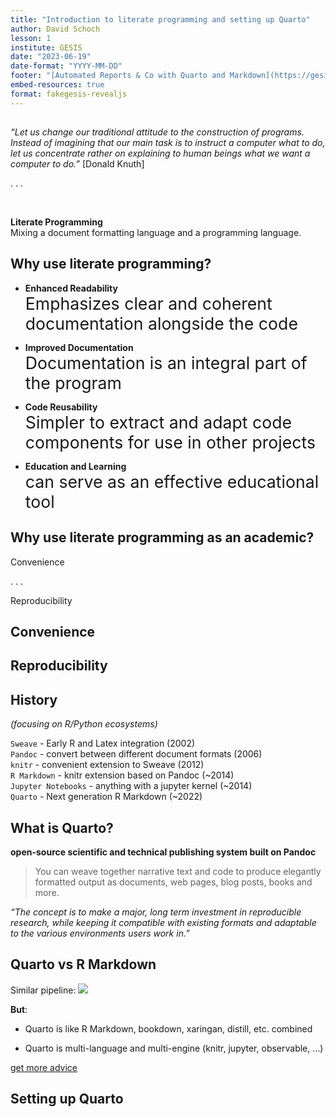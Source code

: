 ```yaml
---
title: "Introduction to literate programming and setting up Quarto"
author: David Schoch
lesson: 1
institute: GESIS
date: "2023-06-19"
date-format: "YYYY-MM-DD"
footer: "[Automated Reports & Co with Quarto and Markdown](https://gesiscss.github.io/quarto-workshop/)"
embed-resources: true
format: fakegesis-revealjs
---
```



## {.center}


*"Let us change our traditional attitude to the construction of programs. 
Instead of imagining that our main task is to instruct a computer what to do, 
let us concentrate rather on explaining to human beings what we want a computer to do." *
[Donald Knuth]

. . .

<br>

**Literate Programming**  
Mixing a document formatting language and a programming language.

## Why use literate programming?

:::{.incremental}
- **Enhanced Readability**    
  [Emphasizes clear and coherent documentation alongside the code]{style="font-size:20pt"}

- **Improved Documentation**  
  [Documentation is an integral part of the program]{style="font-size:20pt"}

- **Code Reusability**  
  [Simpler to extract and adapt code components for use in other projects]{style="font-size:20pt"}

- **Education and Learning**  
  [can serve as an effective educational tool]{style="font-size:20pt"}
:::

## Why use literate programming as an academic?

::: {.r-fit-text}
Convenience
:::

. . .

::: {.r-fit-text}
Reproducibility
:::

## Convenience

## Reproducibility

## History 

*(focusing on R/Python ecosystems)*  

`Sweave` - Early R and Latex integration (2002)  
`Pandoc` - convert between different document formats (2006)  
`knitr` -  convenient extension to Sweave (2012)  
`R Markdown` - knitr extension based on Pandoc (~2014)  
`Jupyter Notebooks` - anything with a jupyter kernel (~2014)  
`Quarto` - Next generation R Markdown (~2022)

## What is Quarto?

**open-source scientific and technical publishing system built on Pandoc**  

> You can weave together narrative text and code to produce elegantly formatted output as documents, web pages, blog posts, books and more.

*"The concept is to make a major, long term investment in reproducible research, while keeping it compatible with existing formats and adaptable to the various environments users work in."*

## Quarto vs R Markdown

Similar pipeline: 
![](https://quarto.org/docs/get-started/hello/images/rstudio-qmd-how-it-works.png)

**But**:  

- Quarto is like R Markdown, bookdown, xaringan, distill, etc. combined

- Quarto is multi-language and multi-engine (knitr, jupyter, observable, ...)

[get more advice](https://quarto.org/docs/faq/rmarkdown.html)

## Setting up Quarto